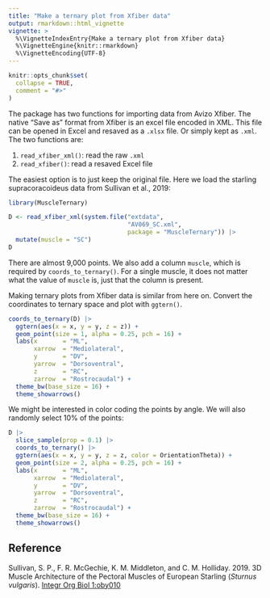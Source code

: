 ```yaml
---
title: "Make a ternary plot from Xfiber data"
output: rmarkdown::html_vignette
vignette: >
  %\VignetteIndexEntry{Make a ternary plot from Xfiber data}
  %\VignetteEngine{knitr::rmarkdown}
  %\VignetteEncoding{UTF-8}
---
```


```r
knitr::opts_chunk$set(
  collapse = TRUE,
  comment = "#>"
)
```

The package has two functions for importing data from Avizo Xfiber. The native "Save as" format from Xfiber is an excel file encoded in XML. This file can be opened in Excel and resaved as a `.xlsx` file. Or simply kept as `.xml`. The two functions are:

1. `read_xfiber_xml()`: read the raw `.xml`
2. `read_xfiber()`: read a resaved Excel file

The easiest option is to just keep the original file. Here we load the starling supracoracoideus data from Sullivan et al., 2019:

```r
library(MuscleTernary)

D <- read_xfiber_xml(system.file("extdata",
                                 "AV069_SC.xml",
                                 package = "MuscleTernary")) |>
  mutate(muscle = "SC")
D
```

There are almost 9,000 points. We also add a column `muscle`, which is required by `coords_to_ternary()`. For a single muscle, it does not matter what the value of `muscle` is, just that the column is present.

Making ternary plots from Xfiber data is similar from here on. Convert the coordinates to ternary space and plot with `ggtern()`.

```r
coords_to_ternary(D) |>
  ggtern(aes(x = x, y = y, z = z)) +
  geom_point(size = 1, alpha = 0.25, pch = 16) +
  labs(x       = "ML",
       xarrow  = "Mediolateral",
       y       = "DV",
       yarrow  = "Dorsoventral",
       z       = "RC",
       zarrow  = "Rostrocaudal") +
  theme_bw(base_size = 16) +
  theme_showarrows()
```

We might be interested in color coding the points by angle. We will also randomly select 10% of the points:

```r
D |> 
  slice_sample(prop = 0.1) |> 
  coords_to_ternary() |>
  ggtern(aes(x = x, y = y, z = z, color = OrientationTheta)) +
  geom_point(size = 2, alpha = 0.25, pch = 16) +
  labs(x       = "ML",
       xarrow  = "Mediolateral",
       y       = "DV",
       yarrow  = "Dorsoventral",
       z       = "RC",
       zarrow  = "Rostrocaudal") +
  theme_bw(base_size = 16) +
  theme_showarrows()

```


## Reference

Sullivan, S. P., F. R. McGechie, K. M. Middleton, and C. M. Holliday. 2019. 3D Muscle Architecture of the Pectoral Muscles of European Starling (*Sturnus vulgaris*). [Integr Org Biol 1:oby010](http://dx.doi.org/10.1093/iob/oby010)
